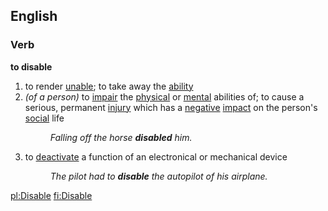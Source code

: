 ==English==
===Verb===
'''to disable'''
# to render [[unable]]; to take away the [[ability]]
# ''(of a person)'' to [[impair]] the [[physical]] or [[mental]] abilities of; to cause a serious, permanent [[injury]] which has a [[negative]] [[impact]] on the person's [[social]] life
#:''Falling off the horse '''disabled''' him.''
# to [[deactivate]] a function of an electronical or mechanical device
#:''The pilot had to '''disable''' the autopilot of his airplane.''

[[pl:Disable]]
[[fi:Disable]]